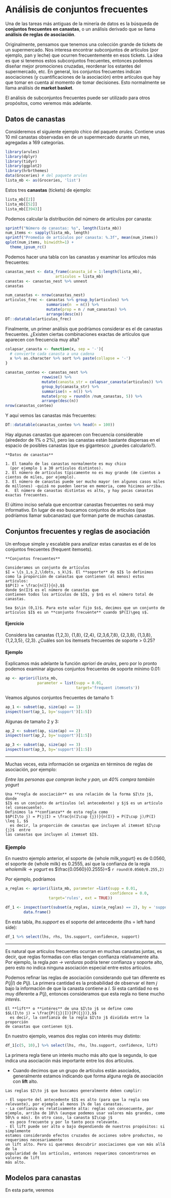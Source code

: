 # Análisis de conjuntos frecuentes {#frecuentes}

Una de las tareas más antiguas de la minería de datos
es la búsqueda de **conjuntos frecuentes en canastas**, o un 
análisis derivado que se llama **análisis de reglas de asociación**.

Originalmente, pensamos que tenemos una colección grande de tickets
de un supermercado. Nos interesa encontrar subconjuntos
de artículos (por ejemplo, pan y leche) que ocurren 
frecuentemente en esos tickets. La idea es que si tenemos estos
subconjuntos frecuentes, entonces podemos diseñar mejor promociones
cruzadas, reordenar los estantes del supermercado, etc. En general, los conjuntos frecuentes indican asociaciones (y cuantificaciones de la asociación) entre artículos que hay que tomar en cuenta al momento
de tomar decisiones. Esto normalmente se llama análisis de **market basket**.

El análisis de subconjuntos frecuentes puede ser utilizado para 
otros propósitos, como veremos más adelante.

## Datos de canastas

Consideremos el siguiente ejemplo chico del paquete *arules*.
Contiene unas 10 mil canastas observadas en de un supermercado durante un mes,
agregadas a 169 categorías.


```r
library(arules)
library(dplyr)
library(tidyr)
library(ggplot2)
library(hrbrthemes)
data(Groceries) # del paquete arules
lista_mb <- as(Groceries, 'list')
```

Estos tres **canastas** (tickets) de ejemplo:

```r
lista_mb[[2]]
lista_mb[[52]]
lista_mb[[3943]]
```

Podemos calcular la distribución del 
número de artículos por canasta:

```r
sprintf("Número de canastas: %s", length(lista_mb))
num_items <- sapply(lista_mb, length)
sprintf("Promedio de artículos por canasta: %.3f", mean(num_items))
qplot(num_items, binwidth=1) + 
  theme_ipsum_rc()
```

Podemos hacer una tabla con las canastas y
examinar los artículos más frecuentes:

```r
canastas_nest <- data_frame(canasta_id = 1:length(lista_mb),
                      articulos = lista_mb) 
canastas <- canastas_nest %>% unnest
canastas
```

```r
num_canastas <- nrow(canastas_nest)
articulos_frec <- canastas %>% group_by(articulos) %>%
                  summarise(n  = n()) %>%
                  mutate(prop = n / num_canastas) %>%
                  arrange(desc(n))
DT::datatable(articulos_frec)
```



Finalmente, un primer análisis que podríamos considerar es 
el de canastas frecuentes. ¿Existen ciertas combinaciones exactas
de artículos que aparecen con frecuencia muy alta?

```r
colapsar_canasta <- function(x, sep = '-'){
  # convierte cada canasta a una cadena
  x %>% as.character %>% sort %>% paste(collapse = '-')
}

canastas_conteo <- canastas_nest %>%
                rowwise() %>%
                mutate(canasta_str = colapsar_canasta(articulos)) %>%
                group_by(canasta_str) %>%
                summarise(n = n()) %>%
                mutate(prop = round(n /num_canastas, 5)) %>%
                arrange(desc(n))
nrow(canastas_conteo)
```

Y aquí vemos las canastas más frecuentes:

```r
DT::datatable(canastas_conteo %>% head(n = 100))
```

Hay algunas canastas que aparecen con frecuencia considerable (alrededor de 1\% o 2\%), pero las canastas están bastante dispersas en el espacio de posibles 
canastas (que es gigantesco: ¿puedes calcularlo?).

```block2
**Datos de canastas**

1. El tamaño de las canastas normalmente es muy chico 
  (por ejemplo 1 a 30 artículos distintos).
2. El número de artículos típicamente no es muy grande (de cientos a cientos de miles, por ejemplo).
3. El número de canastas puede ser mucho mayor (en algunos casos miles de millones) -quizá no pueden leerse en memoria, como hicimos arriba.
4.  El número de canastas distintas es alto, y hay pocas canastas exactas frecuentes. 
```

El último inciso señala que encontrar canastas frecuentes no será muy informativo. En lugar de eso buscamos conjuntos de artículos (que podríamos llamar subcanastas) que forman parte de muchas canastas. 


## Conjuntos frecuentes y reglas de asociación

Un enfoque simple y escalable para analizar estas canastas es el
de los conjuntos frecuentes (frequent itemsets). 

```block2
**Conjuntos frecuentes**

Consideramos un conjunto de artículos
$I = \{s_1,s_2,\ldots, s_k\}$. El **soporte** de $I$ lo definimos
como la proporción de canastas que contienen (al menos) estos artículos:
$$P(I) = \frac{n(I)}{n},$$
donde $n(I)$ es el número de canastas que
contienen todos los artículos de $I$, y $n$ es el número total de canastas.

Sea $s\in (0,1)$. Para este valor fijo $s$, decimos que un conjunto de artículos $I$ es un **conjunto frecuente** cuando $P(I)\geq s$.
```

#### Ejercicio {-}
Considera las canastas {1,2,3}, {1,8}, {2,4}, {2,3,6,7,8}, {2,3,8}, {1,3,8},
{1,2,3,5}, {2,3}. ¿Cuáles son los itemsets frecuentes de soporte > 0.25?


#### Ejemplo {-}
Explicamos más adelante la función *apriori* de *arules*,
pero por lo pronto podemos examinar algunos 
conjuntos frecuentes de soporte mínimo 0.01:
```r
ap <- apriori(lista_mb, 
              parameter = list(supp = 0.01, 
                               target='frequent itemsets'))
```

Veamos algunos conjuntos frecuentes de tamaño 1:

```r
ap_1 <- subset(ap, size(ap) == 1) 
inspect(sort(ap_1, by='support')[1:5]) 
```

Algunas de tamaño 2 y 3:

```r
ap_2 <- subset(ap, size(ap) == 2)
inspect(sort(ap_2, by='support')[1:5])
```

```r
ap_3 <- subset(ap, size(ap) == 3)
inspect(sort(ap_3, by='support')[1:5])
```

---

Muchas veces, esta información se organiza en términos de reglas de asociación,
por ejemplo:

*Entre las personas que compran leche y pan, un 40\% compra también yogurt*

```block2
Una **regla de asociación** es una relación de la forma $I\to j$, donde
$I$ es un conjunto de artículos (el antecedente) y $j$ es un artículo (el consecuente).
Definimos la **confianza** de esta regla como
$$P(I\to j) = P(j|I) = \frac{n(I\cup {j})}{n(I)} = P(I\cup j)/P(I) \leq 1, $$
  es decir, la proporción de canastas que incluyen al itemset $I\cup {j}$  entre
las canastas que incluyen al itemset $I$.

```


### Ejemplo

En nuestro ejemplo anterior, el soporte de  {whole milk,yogurt} es 
de 0.0560, el soporte de {whole milk} es 0.2555, así que la confianza
de la regla $whole milk \to yogurt$ es $\frac{0.0560}{0.2555}=$ `r round(0.0560/0.255,2)`

Por ejemplo, podríamos

```r
a_reglas <- apriori(lista_mb, parameter =list(supp = 0.01,
                                              confidence = 0.0,
                   target='rules', ext = TRUE))
```

```r
df_1 <- inspect(sort(subset(a_reglas, size(a_reglas) == 2), by = 'support')[5:15]) %>%
        data.frame()
```

En esta tabla, *lhs.support* es el soporte del antecedente (lhs = left hand side):

```r
df_1 %>% select(lhs, rhs, lhs.support, confidence, support)
```



---

Es natural que artículos frecuentes ocurran en muchas canastas juntas, es decir,
que reglas formadas con ellas tengan confianza relativamente alta. Por ejemplo,
la regla *pan -> verduras* podría tener confianza y soporte alto, pero esto no
indica ninguna asociación especial entre estos artículos.

Podemos refinar las reglas de asociación considerando 
qué tan diferente es $P(j|I)$ de $P(j)$. La primera cantidad es la probabilidad
de observar el item $j$ bajo la información de que la canasta contiene a $I$. Si esta
cantidad no es muy diferente a $P(j)$, entonces consideramos que esta regla
no tiene mucho *interés*. 

```block2
El **lift** o **intéres** de una $I\to j$ se define como
$$L(I\to j) = \frac{P({j}|I)}{P({j})},$$
  es decir, la confianza de la regla $I\to j$ dividida entre la proporción
de canastas que contienen $j$.
```

En nuestro ejemplo, veamos dos reglas con interés muy distinto:
```r
df_1[c(5, 10),] %>% select(lhs, rhs, lhs.support, confidence, lift)
```
La primera regla tiene un interés mucho más alto que la segunda, lo que indica una asociación
más importante entre los dos artículos. 


- Cuando decimos que un grupo de artículos están asociados, generalmente
estamos indicando que forma alguna regla de asociación con **lift** alto.

```block2
Las reglas $I\to j$ que buscamos generalmente deben cumplir:
  
- El soporte del antecedente $I$ es alto (para que la regla sea relevante), por ejemplo al menos 1% de las canastas.
- La confianza es relativamente alta: reglas con consecuente, por ejemplo, arriba de 10\% (aunque podemos usar valores más grandes, como 50\% o más). En otro caso, la canasta $I\cup j$
  es poco frecuente y por lo tanto poco relevante.
- El lift puede ser alto o bajo dependiendo de nuestros propósitos: si simplemente
estamos considerando efectos cruzados de acciones sobre productos, no requerimos necesariamente
un lift alto. Pero si queremos descubrir asociaciones que van más allá de la
popularidad de los artículos, entonces requerimos concentrarnos en valores de lift 
más alto.

```

## Modelos para canastas

En esta parte, veremos 




